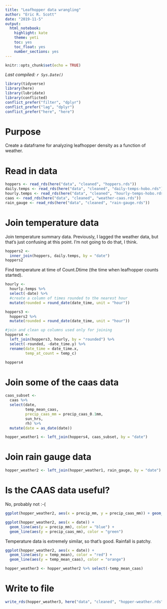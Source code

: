 ```yaml
---
title: "Leafhopper data wrangling"
author: "Eric R. Scott"
date: "2019-11-5"
output: 
  html_notebook: 
    highlight: kate
    theme: yeti
    toc: yes
    toc_float: yes
    number_sections: yes
---
```


```r
knitr::opts_chunk$set(echo = TRUE)
```

*Last compiled: `r Sys.Date()`*

```r
library(tidyverse)
library(here)
library(lubridate)
library(conflicted)
conflict_prefer("filter", "dplyr")
conflict_prefer("lag", "dplyr")
conflict_prefer("here", "here")
```

# Purpose

Create a dataframe for analyzing leafhopper density as a function of weather.

# Read in data

```r
hoppers <- read_rds(here("data", "cleaned", "hoppers.rds"))
daily.temps <- read_rds(here("data", "cleaned", "daily-temps-hobo.rds"))
hourly.temps <- read_rds(here("data", "cleaned", "hourly-temps-hobo.rds"))
caas <- read_rds(here("data", "cleaned", "weather-caas.rds"))
rain_gauge <- read_rds(here("data", "cleaned", "rain-gauge.rds"))
```


# Join temperature data

Join temperature summary data.  Previously, I lagged the weather data, but that's just confusing at this point.  I'm not going to do that, I think.

```r
hoppers2 <- 
  inner_join(hoppers, daily.temps, by = "date")
hoppers2
```

Find temperature at time of Count.Dtime (the time when leafhopper counts started).

```r
hourly <-
  hourly.temps %>%
  select(-date) %>% 
  #create a column of times rounded to the nearest hour
  mutate(rounded = round_date(date_time, unit = "hour"))

hoppers3 <-
  hoppers2 %>% 
  mutate(rounded = round_date(date_time, unit = "hour"))

#join and clean up columns used only for joining
hoppers4 <-
  left_join(hoppers3, hourly, by = "rounded") %>% 
  select(-rounded, -date_time.y) %>% 
  rename(date_time = date_time.x,
         temp_at_count = temp_c)

hoppers4
```
# Join some of the caas data
```r
caas_subset <-
  caas %>% 
  select(date,
         temp_mean_caas,
         precip_caas_mm = precip_caas_0.1mm,
         sun_hrs,
         rh) %>% 
  mutate(date = as_date(date))

hopper_weather1 <- left_join(hoppers4, caas_subset, by = "date")
```

# Join rain gauge data

```r
hopper_weather2 <- left_join(hopper_weather1, rain_gauge, by = "date")
```

# Is the CAAS data useful?
No, probably not :-(
```r
ggplot(hopper_weather2, aes(x = precip_mm, y = precip_caas_mm)) + geom_point()
```
```r
ggplot(hopper_weather2, aes(x = date)) +
  geom_line(aes(y = precip_mm), color = "blue") +
  geom_line(aes(y = precip_caas_mm), color = "green")
```

Temperature data is extremely similar, so that's good.  Rainfall is patchy.

```r
ggplot(hopper_weather2, aes(x = date)) +
  geom_line(aes(y = temp_mean), color = "red") +
  geom_line(aes(y = temp_mean_caas), color = "orange")
```

```r
hopper_weather3 <- hopper_weather2 %>% select(-temp_mean_caas)
```



# Write to file

```r
write_rds(hopper_weather3, here("data", "cleaned", "hopper-weather.rds"))
```





